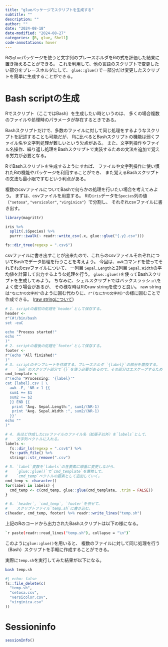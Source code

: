 ```yaml
---
title: "glueパッケージでスクリプトを生成する"
subtitle: ""
description: ""
author: ""
date: "2024-08-18"
date-modified: "2024-08-27"
categories: [R, glue, Shell]
code-annotations: hover
---
```


Rの`glue`パッケージを使うと文字列のプレースホルダをRの式を評価した結果に置き換えることができる。
これを利用して、他の言語のスクリプトで変更したい部分をプレースホルダにして、
`glue::glue()`で一部分だけ変更したスクリプトを簡単に生成することができる。

# Bash scriptの生成

Rでスクリプト（ここではBash）を生成したい時というのは、
多くの場合複数のファイルや処理時のパラメータが存在するときである。

Bashスクリプトだけで、多数のファイルに対して同じ処理をするようなスクリプトを記述することも可能だが、
Rに比べるとBashスクリプトの機能は弱くファイル名や文字列処理が難しいという欠点がある。
また、文字列操作やファイル名操作、繰り返し処理をBashスクリプトで実装するための文法を追加で覚える労力が必要となる。

RでBashスクリプトを生成するようにすれば、
ファイルや文字列操作に使い慣れたRの機能やパッケージを利用することができ、
また覚えるBashスクリプトの文法も最小限ですむという利点がある。

複数のcsvファイルについてBashで何らかの処理を行いたい場合を考えてみよう。
まずは、csvファイルを用意する。
Rの`iris`データを`Species`列の値（`"setosa"`, `"versicolor"`, `"virginica"`）で分割し、
それぞれcsvファイルに書き出す。

```r
library(magrittr)

iris %>%
  split(.$Species) %>%
  purrr::iwalk(~ readr::write_csv(.x, glue::glue("{.y}.csv")))

fs::dir_tree(regexp = ".csv$")
```

csvファイルに書き出すことが出来たので、これらのcsvファイルそれぞれについてBashでデータ処理を行うことを考えよう。
今回は、`awk`コマンドを使ってそれぞれのcsvファイルについて、
一列目 `Sepal.Length`と2列目 `Sepal.Width`の平均値を計算して出力するような処理を行う。
`glue::glue()`を使ってBashスクリプトを生成してみよう。
ちなみに、シェルスクリプトではバックスラッシュ`\`をよく使う場合があるが、
その様な時はRのraw stringを使うと良い。
raw stringは`"なにかの文字列"`のように囲む代わりに、`r"(なにかの文字列)"`の様に囲むことで作成できる。
([raw stringについて](../2024-08-17-r-text-manipulation/index.qmd#raw-string))

```r
# 1. scriptの最初の処理を`header`として保存する。
header <-
r"(#!/bin/bash
set -euC

echo "Process started!"
echo ""
)"
# 2. scriptの最後の処理を`footer`として保存する。
footer <-
r"(echo "All finished!"
)"
# 3. scriptのテンプレートを作成する。プレースホルダ `{label}`の部分を置換する。
#    `awk`のスクリプト部分で`{}`を使う必要があるので、その部分はエスケープするために二重に囲う
cmd_template <-
r"(echo "Processing: '{label}'"
cat {label}.csv | \
  awk -F, 'NR > 1 {{
  sum1 += $1
  sum2 += $2
  }} END {{
   print "Avg. Sepal.Length:", sum1/(NR-1)
   print "Avg. Sepal.Width :", sum2/(NR-1)
  }}'
echo ""
)"

# 4. 先ほど作成したcsvファイルのファイル名（拡張子以外）を`labels`として、
#    文字列ベクトルに入れる。
labels <-
  fs::dir_ls(regexp = ".csv$") %>%
  fs::path_file() %>%
  stringr::str_remove(".csv")

# 5. `label`変数を`labels`の各要素に順番に変更しながら、
#    `glue::glue()`で`cmd_template`を置換して、
#    `cmd_temp`ベクトルの要素として追加していく。
cmd_temp <- character()
for(label in labels) {
  cmd_temp <- c(cmd_temp, glue::glue(cmd_template, .trim = FALSE))
}

# 6. `header`, `cmd_temp`, `footer`を併せて、
#    スクリプトファイル`temp.sh`に書き込む。
c(header, cmd_temp, footer) %>% readr::write_lines("temp.sh")
```

上記のRのコードから出力されたBashスクリプトは以下の様になる。

:::{.my-3 .overflow-y-scroll style="max-height: 300px"}
```.bash
`r paste(readr::read_lines("temp.sh"), collapse = "\n")`
```
:::

このように`glue::glue()`を用いると、
複数のファイルに対して同じ処理を行う（Bash）スクリプトを手軽に作成することができる。

実際に`temp.sh`を実行してみた結果が以下になる。

```bash
bash temp.sh
```

```r
#| echo: false
fs::file_delete(c(
  "temp.sh",
  "setosa.csv",
  "versicolor.csv",
  "virginica.csv"
))
```

# Sessioninfo

```r
sessionInfo()
```
